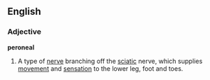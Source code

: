 ==English==

===Adjective===
'''peroneal'''
# A type of [[nerve]] branching off the [[sciatic]] nerve, which supplies [[movement]] and [[sensation]] to the lower leg, foot and toes.